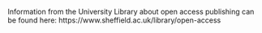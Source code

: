 <!-- Include information about open access/publishing here. -->
Information from the University Library about open access publishing can be found here: https://www.sheffield.ac.uk/library/open-access
